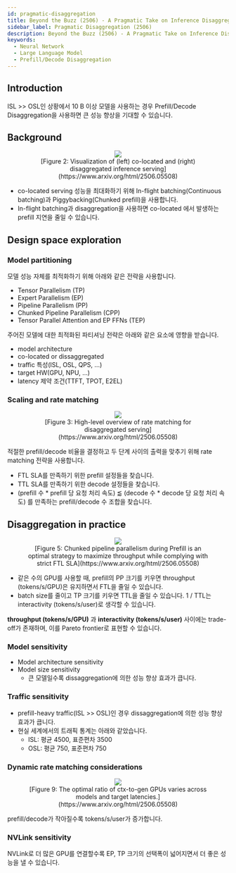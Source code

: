 ```yaml
---
id: pragmatic-disaggregation
title: Beyond the Buzz (2506) - A Pragmatic Take on Inference Disaggregation
sidebar_label: Pragmatic Disaggregation (2506)
description: Beyond the Buzz (2506) - A Pragmatic Take on Inference Disaggregation
keywords:
  - Neural Network
  - Large Language Model
  - Prefill/Decode Disaggregation
---
```



## Introduction

ISL >> OSL인 상황에서 10 B 이상 모델을 사용하는 경우 Prefill/Decode Disaggregation을 사용하면 큰 성능 향상을 기대할 수 있습니다.

## Background

<figure>
	<center>
		<img src={useBaseUrl("img/mlops/nn/llm/co-located-vs-dissaggregation.png")} />
		<br />
		<figcaption>
			[Figure 2: Visualization of (left) co-located and (right) disaggregated inference
			serving](https://www.arxiv.org/html/2506.05508)
		</figcaption>
	</center>
</figure>

- co-located serving 성능을 최대화하기 위해 In-flight batching(Continuous batching)과 Piggybacking(Chunked prefill)을 사용합니다.
- In-flight batching과 disaggregation을 사용하면 co-located 에서 발생하는 prefill 지연을 줄일 수 있습니다.

## Design space exploration

### Model partitioning

모델 성능 자체를 최적화하기 위해 아래와 같은 전략을 사용합니다.

- Tensor Parallelism (TP)
- Expert Parallelism (EP)
- Pipeline Parallelism (PP)
- Chunked Pipeline Parallelism (CPP)
- Tensor Parallel Attention and EP FFNs (TEP)

주어진 모델에 대한 최적화된 파티셔닝 전략은 아래와 같은 요소에 영향을 받습니다.

- model architecture
- co-located or dissaggregated
- traffic 특성(ISL, OSL, QPS, ...)
- target HW(GPU, NPU, ...)
- latency 제약 조건(TTFT, TPOT, E2EL)

### Scaling and rate matching

<figure>
	<center>
		<img src={useBaseUrl("img/mlops/nn/llm/scaling-and-rate-matching.png")} />
		<br />
		<figcaption>
			[Figure 3: High-level overview of rate matching for disaggregated serving](https://www.arxiv.org/html/2506.05508)
		</figcaption>
	</center>
</figure>

적절한 prefill/decode 비율을 결정하고 두 단계 사이의 출력을 맞추기 위해 rate matching 전략을 사용합니다.

- FTL SLA를 만족하기 위한 prefill 설정들을 찾습니다.
- TTL SLA를 만족하기 위한 decode 설정들을 찾습니다.
- (prefill 수 \* prefill 당 요청 처리 속도) $\lessapprox$ (decode 수 \* decode 당 요청 처리 속도) 를 만족하는 prefill/decode 수 조합을 찾습니다.

## Disaggregation in practice

<figure>
	<center>
		<img src={useBaseUrl("img/mlops/nn/llm/pp-ftl-diagram.png")} />
		<br />
		<figcaption>
			[Figure 5: Chunked pipeline parallelism during Prefill is an optimal strategy to maximize throughput while
			complying with strict FTL SLA](https://www.arxiv.org/html/2506.05508)
		</figcaption>
	</center>
</figure>

- 같은 수의 GPU를 사용할 때, prefill의 PP 크기를 키우면 throughput (tokens/s/GPU)은 유지하면서 FTL을 줄일 수 있습니다.
- batch size를 줄이고 TP 크기를 키우면 TTL을 줄일 수 있습니다. 1 / TTL는 interactivity (tokens/s/user)로 생각할 수 있습니다.

**throughput (tokens/s/GPU)** 과 **interactivity (tokens/s/user)** 사이에는 trade-off가 존재하며, 이를 Pareto frontier로 표현할 수 있습니다.

### Model sensitivity

- Model architecture sensitivity
- Model size sensitivity
  - 큰 모델일수록 dissaggregation에 의한 성능 향상 효과가 큽니다.

### Traffic sensitivity

- prefill-heavy traffic(ISL >> OSL)인 경우 dissaggregation에 의한 성능 향상 효과가 큽니다.
- 현실 세계에서의 트래픽 통계는 아래와 같았습니다.
  - ISL: 평균 4500, 표준편차 3500
  - OSL: 평균 750, 표준편차 750

### Dynamic rate matching considerations

<figure>
	<center>
		<img src={useBaseUrl("img/mlops/nn/llm/optimal-ratio-of-prefill-to-decode.png")} />
		<br />
		<figcaption>
			[Figure 9: The optimal ratio of ctx-to-gen GPUs varies across models and target
			latencies.](https://www.arxiv.org/html/2506.05508)
		</figcaption>
	</center>
</figure>

prefill/decode가 작아질수록 tokens/s/user가 증가합니다.

### NVLink sensitivity

NVLink로 더 많은 GPU를 연결할수록 EP, TP 크기의 선택폭이 넓어지면서 더 좋은 성능을 낼 수 있습니다.
